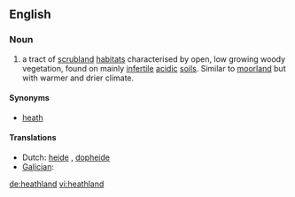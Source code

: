 ==English==

===Noun===
{{en-noun}}
{{wikipedia}}

# a tract of [[scrubland]] [[habitat]]s characterised by open, low growing woody vegetation, found on mainly [[infertile]] [[acidic]] [[soil]]s. Similar to [[moorland]] but with warmer and drier climate.

====Synonyms====
* [[heath]]

====Translations====
* Dutch: [[heide]] {{c}}, [[dopheide]] {{c}}
* [[Galician]]: {{t|gl|uceira|f}}

[[de:heathland]]
[[vi:heathland]]